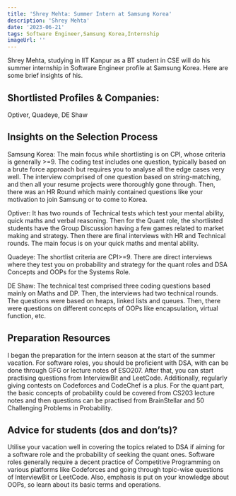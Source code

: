 ---
title: 'Shrey Mehta: Summer Intern at Samsung Korea'
description: 'Shrey Mehta'
date: '2023-06-21'
tags: Software Engineer,Samsung Korea,Internship
imageUrl: ''
---

Shrey Mehta, studying in IIT Kanpur as a BT student in CSE will do
his summer internship in Software Engineer profile at Samsung Korea. Here are some brief
insights of his.

## Shortlisted Profiles & Companies:
Optiver, Quadeye, DE Shaw

## Insights on the Selection Process
Samsung Korea:
The main focus while shortlisting is on CPI, whose criteria is generally >=9. The coding test includes one question, typically based on a brute force approach but requires you to analyse all the edge cases very well.
The interview comprised of one question based on string-matching, and then all your resume projects were thoroughly gone through. Then, there was an HR Round which mainly contained questions like your motivation to join Samsung or to come to Korea.

Optiver:
It has two rounds of Technical tests which test your mental ability, quick maths and verbal reasoning. Then for the Quant role, the shortlisted students have the Group Discussion having a few games related to market making and strategy. Then there are final interviews with HR and Technical rounds. The main focus is on your quick maths and mental ability.

Quadeye:
The shortlist criteria are CPI>=9. There are direct interviews where they test you on probability and strategy for the quant roles and DSA Concepts and OOPs for the Systems Role.

DE Shaw:
The technical test comprised three coding questions based mainly on Maths and DP. Then, the interviews had two technical rounds. The questions were based on heaps, linked lists and queues. Then, there were questions on different concepts of OOPs like encapsulation, virtual function, etc.

##  Preparation Resources
I began the preparation for the intern season at the start of the summer vacation.
For software roles, you should be proficient with DSA, with can be done through GFG or lecture notes of ESO207. After that, you can start practising questions from InterviewBit and LeetCode. Additionally, regularly giving contests on Codeforces and CodeChef is a plus.
For the quant part, the basic concepts of probability could be covered from CS203 lecture notes and then questions can be practised from BrainStellar and 50 Challenging Problems in Probability.

## Advice for students (dos and don’ts)? 
Utilise your vacation well in covering the topics related to DSA if aiming for a software role and the probability of seeking the quant ones.
Software roles generally require a decent practice of Competitive Programming on various platforms like Codeforces and going through topic-wise questions of InterviewBit or LeetCode.
Also, emphasis is put on your knowledge about OOPs, so learn about its basic terms and operations.


